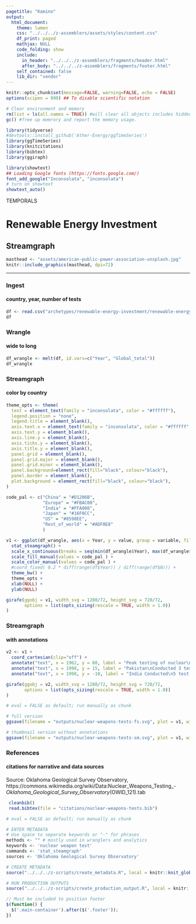 ```yaml
---
pagetitle: "Kamino"
output: 
  html_document:
    theme: lumen
    css: "../../../z-assemblers/assets/styles/content.css"
    df_print: paged
    mathjax: NULL
    code_folding: show
    include:
      in_header: "../../../z-assemblers/fragments/header.html"
      after_body: "../../../z-assemblers/fragments/footer.html"
    self_contained: false
    lib_dir: "vendor"
---
```


```r

knitr::opts_chunk$set(message=FALSE, warning=FALSE, echo = FALSE)
options(scipen = 999) ## To disable scientific notation

# Clear environment and memory
rm(list = ls(all.names = TRUE)) #will clear all objects includes hidden objects.
gc() #free up memrory and report the memory usage.

library(tidyverse)
#devtools::install_github('Ather-Energy/ggTimeSeries')
library(ggTimeSeries)
library(knitcitations)
library(bibtex)
library(ggiraph)

library(showtext)
## Loading Google fonts (https://fonts.google.com/)
font_add_google("Inconsolata", "inconsolata")
# turn on showtext
showtext_auto()

```

<div class="activity">
TEMPORALS
</div>

# Renewable Energy Investment
## Streamgraph

```r

masthead <- "assets/american-public-power-association-unsplash.jpg"
knitr::include_graphics(masthead, dpi=72)

```

***

### Ingest
#### country, year, number of tests


```r

df <- read.csv("archetypes/renewable-energy-investment/renewable-energy-investment.csv", header = TRUE, stringsAsFactors = FALSE)
df

```


### Wrangle
#### wide to long


```r

df_wrangle <- melt(df, id.vars=c("Year", "Global_total"))
df_wrangle

```


### Streamgraph
#### color by country


```r

theme_opts <- theme(
  text = element_text(family = "inconsolata", color = "#ffffff"), 
  legend.position = "none",
  legend.title = element_blank(),
  axis.text.x = element_text(family = "inconsolata", color = "#ffffff", size = 11), 
  axis.text.y = element_blank(),
  axis.line.y = element_blank(),
  axis.ticks.y = element_blank(),
  axis.title.y = element_blank(),
  panel.grid = element_blank(),
  panel.grid.major = element_blank(),
  panel.grid.minor = element_blank(),
  panel.background=element_rect(fill="black", colour="black"),
  panel.border = element_blank(),
  plot.background = element_rect(fill="black", colour="black"),
)

code_pal <- c("China" = "#D1206B", 
              "Europe" = "#FBAC00",
              "India" = "#FFA000",
              "Japan" = "#16F0CC",
              "US" = "#8598EE",
              "Rest_of_world" = "#ADF0E8"
              )

v1 <- ggplot(df_wrangle, aes(x = Year, y = value, group = variable, fill = variable, color = variable)) +
  stat_steamgraph() +
  scale_x_continuous(breaks = seq(min(df_wrangle$Year), max(df_wrangle$Year), 2)) +
  scale_fill_manual(values = code_pal ) +
  scale_color_manual(values = code_pal ) +
  #coord_fixed( 0.2 * diff(range(df$Year)) / diff(range(df$N))) +
  theme_bw() +
  theme_opts +
  xlab(NULL) +
  ylab(NULL)

girafe(ggobj = v1, width_svg = 1280/72, height_svg = 720/72,
       options = list(opts_sizing(rescale = TRUE, width = 1.0))
)

```

### Streamgraph
#### with annotations

```r

v2 <- v1 + 
  coord_cartesian(clip="off") +
  annotate("text", x = 1962, y = 80, label = "Peak testing of nuclear\nweapons in 1962", hjust = "center", size = 3, fontface = 2) +
  annotate("text", x = 1998, y = 15, label = "Pakistan\nConducted 3 test in\n1998", hjust = "center", size = 3, fontface = 2) +
  annotate("text", x = 1998, y = -10, label = "India Conducted\n5 test in 1998", hjust = "center", size = 3, fontface = 2)

girafe(ggobj = v2, width_svg = 1280/72, height_svg = 720/72,
       options = list(opts_sizing(rescale = TRUE, width = 1.0))
)

```



```r

# eval = FALSE as default; run manually as chunk

# full version
ggsave(filename = "outputs/nuclear-weapons-tests-fs.svg", plot = v1, width=1280/72, height=720/72)

# thumbnail version without annotations
ggsave(filename = "outputs/nuclear-weapons-tests-sm.svg", plot = v1, width=4, height=2.25)

```


### References
#### citations for narrative and data sources

Source:  Oklahoma Geological Survey Observatory, https://commons.wikimedia.org/wiki/Data:Nuclear_Weapons_Testing_-_Oklahoma_Geological_Survey_Observatory_(OWID_121).tab

```r

 cleanbib()
 read.bibtex(file = "citations/nuclear-weapons-tests.bib")

```


```r

# eval = FALSE as default; run manually as chunk

# ENTER METADATA
# Use space to separate keywords or "-" for phrases
methods <- "" # mostly used in wranglers and analytics
keywords <- 'nuclear weapon test'
commands <- 'stat_steamgraph'
sources <- 'Oklahoma Geological Survey Observatory'

# CREATE METADATA
source("../../../z-scripts/create_metadata.R", local = knitr::knit_global())

# RUN PRODUCTION OUTPUTS
source("../../../z-scripts/create_production_output.R", local = knitr::knit_global())


```


```js

// Must be included to position footer
$(function() {
  $('.main-container').after($('.footer'));
})

```


